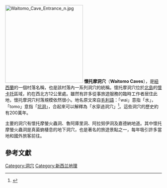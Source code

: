 [[File:Waitomo_Cave_Entrance_n.jpg|250px]]
'''懷托摩洞穴'''（'''Waitomo Caves'''），是[[紐西蘭|紐西蘭]]的一個村落名稱，也是該村落內一系列洞穴的統稱。懷托摩洞穴位於[[北島_(紐西蘭)|北島]]的[[懷卡托|懷卡托]]區域，約在{{link-en|堤克優堤|Te Kuiti}}西北方12公里處。雖然有許多從事旅遊服務的臨時工作者居住此地，懷托摩洞穴村落規模依然很小。地名原文來自[[毛利語|毛利語]]：「wai」意指「水」，「tomo」意指「[[沉洞|坑洞]]」，合起來可以解釋為「水穿過洞穴」<ref>{{cite encyclopedia|url=http://www.teara.govt.nz/1966/W/WaitomoCaves/WaitomoCaves/en|title=Waitomo Caves|encyclopedia=Encyclopedia of New Zealand (1966)|access-date=2014-01-01|archive-date=2008-08-21|archive-url=https://web.archive.org/web/20080821202236/http://www.teara.govt.nz/1966/W/WaitomoCaves/WaitomoCaves/en|dead-url=no}}</ref>。這些洞穴的歷史約有200萬年。

主要的洞穴有懷托摩螢火蟲洞、魯阿庫里洞、阿拉努伊洞及嘉德納地道。其中懷托摩螢火蟲洞是真菌蚋棲息的地下洞穴，也是著名的旅遊景點之一，每年吸引許多當地和國外旅客前往。

==參考文獻==
{{reflist}}

[[Category:洞穴|Category:洞穴]]
[[Category:新西兰地理|Category:新西兰地理]]